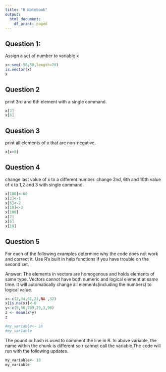 ```yaml
---
title: "R Notebook"
output:
  html_document:
    df_print: paged
---
```



## Question 1:
Assign a set of number to variable x
```r
x<-seq(-50,50,length=20)
is.vector(x)
x
```

## Question 2
print 3rd and 6th element with a single command.
```r
x[3]
x[6]

```


## Question 3

print all elements of x that are non-negative.
```r
x[x>0]

```

## Question 4
change last value of x to a different number. change 2nd, 6th and 10th value of x to 1,2 and 3 with single command.
```r
x[100]<-60
x[2]<-1
x[6]<-2
x[10]<-3
x[100]
x[2]
x[6]
x[10]

```
## Question 5
For each of the following examples determine why the code does not work and correct it. Use R's built in help functions if you have trouble on the second set.

Answer: The elements in vectors are homogenous and holds elements of same type. Vectors cannot have both numeric and logical element at same time. It will automatically change all elements(including the numbers) to logical value. 


```r
x<-c(2,34,61,21,NA ,32)
x[is.na(x)]<-0
y<-c(5,56,789,23,3,90)
z <- mean(x*y)
z
```
```r
#my_variable<- 10
#my_var1able
```
The pound or hash is used to comment 
the line in R. In above variable, the name within the chunk is different so r cannot call the variable.The code will run with the following updates.

```r
my_variable<- 10
my_variable
```